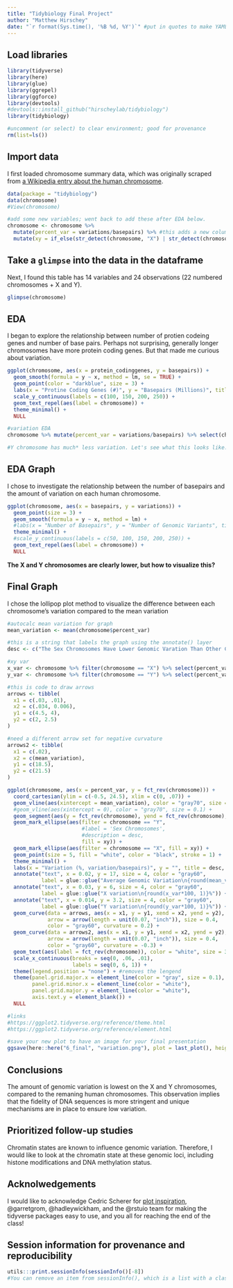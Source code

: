 ```yaml
---
title: "Tidybiology Final Project"
author: "Matthew Hirschey"
date: "`r format(Sys.time(), '%B %d, %Y')`" #put in quotes to make YAML recognize it
---
```

## Load libraries
```r
library(tidyverse)
library(here)
library(glue)
library(ggrepel)
library(ggforce)
library(devtools)
#devtools::install_github("hirscheylab/tidybiology")
library(tidybiology)

#uncomment (or select) to clear environment; good for provenance
rm(list=ls()) 
```

## Import data
I first loaded chromosome summary data, which was originally scraped from [a Wikipedia entry about the human chromosome](https://en.wikipedia.org/wiki/Human_chromosome).  
```r
data(package = "tidybiology")
data(chromosome)
#View(chromosome)

#add some new variables; went back to add these after EDA below.
chromosome <- chromosome %>% 
  mutate(percent_var = variations/basepairs) %>% #this adds a new column called percent_var to calculate the number of variations/basepairs
  mutate(xy = if_else(str_detect(chromosome, "X") | str_detect(chromosome, "Y"), TRUE, FALSE))  #adds a boolean for whether this is an XY chromosome or not to call them out in the graph
```

## Take a `glimpse` into the data in the dataframe
Next, I found this table has 14 variables and 24 observations (22 numbered chromosomes + X and Y).
```r
glimpse(chromosome)
```
  
## EDA
I began to explore the relationship between number of protien codeing genes and number of base pairs. Perhaps not surprising, generally longer chromosomes have more protein coding genes. But that made me curious about variation.
```r
ggplot(chromosome, aes(x = protein_codinggenes, y = basepairs)) +
  geom_smooth(formula = y ~ x, method = lm, se = TRUE) +
  geom_point(color = "darkblue", size = 3) +
  labs(x = "Protine Coding Genes (#)", y = "Basepairs (Millions)", title = "Longer chromosomes have more protein coding genes in humans", subtitle = "Number of basepairs compared to protein coding genes for each chromosome", caption = "Data from Wikipedia | Plot from @matthewhirschey") +
  scale_y_continuous(labels = c(100, 150, 200, 250)) +
  geom_text_repel(aes(label = chromosome)) +
  theme_minimal() +
  NULL

#variation EDA
chromosome %>% mutate(percent_var = variations/basepairs) %>% select(chromosome, percent_var) %>% arrange(percent_var)

#Y chromosome has much* less variation. Let's see what this looks like...
```
  
## EDA Graph  
I chose to investigate the relationship between the number of basepairs and the amount of variation on each human chromosome. 
```r
ggplot(chromosome, aes(x = basepairs, y = variations)) +
  geom_point(size = 3) +
  geom_smooth(formula = y ~ x, method = lm) +
  #labs(x = "Number of Basepairs", y = "Number of Genomic Variants", title = "Genomic Variaion is lowest on the human X and Y chromosomes", subtitle = "Comparison ", caption = "Data from Wikipedia | Plot from @hirscheylab") +
  theme_minimal() +
  #scale_y_continuous(labels = c(50, 100, 150, 200, 250)) +
  geom_text_repel(aes(label = chromosome)) +
  NULL
```
  
**The X and Y chromosomes are clearly lower, but how to visualize this?**  
  
## Final Graph
I chose the lollipop plot method to visualize the difference between each chromosome's variation compared to the mean variation
```r
#autocalc mean variation for graph
mean_variation <- mean(chromosome$percent_var)

#this is a string that labels the graph using the annotate() layer
desc <- c("The Sex Chromosomes Have Lower Genomic Varation Than Other Chromosomes")

#xy var
x_var <- chromosome %>% filter(chromosome == "X") %>% select(percent_var) %>% pull()
y_var <- chromosome %>% filter(chromosome == "Y") %>% select(percent_var) %>% pull()

#this is code to draw arrows
arrows <- tibble(
  x1 = c(.03, .01),
  x2 = c(.034, 0.006),
  y1 = c(4.5, 4),
  y2 = c(2, 2.5)
)

#need a different arrow set for negative curvature
arrows2 <- tibble(
  x1 = c(.02),
  x2 = c(mean_variation),
  y1 = c(18.5),
  y2 = c(21.5)
)

ggplot(chromosome, aes(x = percent_var, y = fct_rev(chromosome))) +
  coord_cartesian(ylim = c(-0.5, 24.5), xlim = c(0, .07)) +
  geom_vline(aes(xintercept = mean_variation), color = "gray70", size = 0.6) +
  #geom_vline(aes(xintercept = 0), color = "gray70", size = 0.1) +
  geom_segment(aes(y = fct_rev(chromosome), yend = fct_rev(chromosome), x = mean_variation, xend = percent_var), size = 0.4, color = "gray70") +
  geom_mark_ellipse(aes(filter = chromosome == "Y", 
                        #label = 'Sex Chromosomes', 
                        #description = desc, 
                        fill = xy)) +
  geom_mark_ellipse(aes(filter = chromosome == "X", fill = xy)) +
  geom_point(size = 5, fill = "white", color = "black", stroke = 1) +
  theme_minimal() +
  labs(x = "Variation (%, variation/basepairs)", y = "", title = desc, subtitle = "Assessing genomic variation on each human chromosome", caption = "Data from Wikipedia | Plot from @matthewhirschey") +
  annotate("text", x = 0.02, y = 17, size = 4, color = "gray60",
           label = glue::glue("Average Genomic Variation\n{round(mean_variation*100, 1)}%")) +
  annotate("text", x = 0.03, y = 6, size = 4, color = "gray60",
           label = glue::glue("X variation\n{round(x_var*100, 1)}%")) +
  annotate("text", x = 0.014, y = 3.2, size = 4, color = "gray60",
           label = glue::glue("Y variation\n{round(y_var*100, 1)}%")) +
  geom_curve(data = arrows, aes(x = x1, y = y1, xend = x2, yend = y2),
             arrow = arrow(length = unit(0.07, "inch")), size = 0.4,
             color = "gray60", curvature = 0.2) +
  geom_curve(data = arrows2, aes(x = x1, y = y1, xend = x2, yend = y2),
             arrow = arrow(length = unit(0.07, "inch")), size = 0.4,
             color = "gray60", curvature = -0.3) +
  geom_text(aes(label = fct_rev(chromosome)), color = "white", size = 3, fontface = "bold") +
  scale_x_continuous(breaks = seq(0, .06, .01),
                     labels = seq(0, 6, 1)) +
  theme(legend.position = "none") + #removes the lengend
  theme(panel.grid.major.x = element_line(color = "gray", size = 0.1),
        panel.grid.minor.x = element_line(color = "white"),
        panel.grid.major.y = element_line(color = "white"),
        axis.text.y = element_blank()) + 
  NULL

#links
#https://ggplot2.tidyverse.org/reference/theme.html
#https://ggplot2.tidyverse.org/reference/element.html

#save your new plot to have an image for your final presentation
ggsave(here::here("6_final", "variation.png"), plot = last_plot(), height = 5, width = 7, units = "in", dpi = 300) #plan on changing the width:height ratio for your own plot
```

## Conclusions
The amount of genomic variation is lowest on the X and Y chromosomes, compared to the remaning human chromosomes. This observation implies that the fidelity of DNA sequences is more stringent and unique mechanisms are in place to ensure low variation.  
  
## Prioritized follow-up studies
Chromatin states are known to influence genomic variation. Therefore, I would like to look at the chromatin state at these genomic loci, including histone modifications and DNA methylation status.

## Acknolwedgements
I would like to acknowledge Cedric Scherer for [plot inspiration](https://cedricscherer.netlify.com/2019/05/17/the-evolution-of-a-ggplot-ep.-1/), @garretgrom, @hadleywickham, and the @rstuio team for making the tidyverse packages easy to use, and you all for reaching the end of the class!

## Session information for provenance and reproducibility
```r
utils:::print.sessionInfo(sessionInfo()[-8]) 
#You can remove an item from sessionInfo(), which is a list with a class attribute, by printing the resulting object omitting one of the list items (omitted list of packages installed, but not loaded)
```

